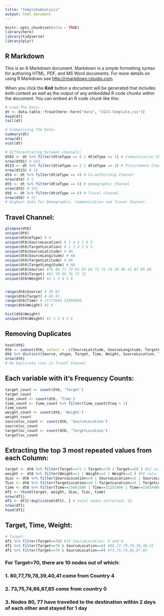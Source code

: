 ```yaml
---
title: "TemplateAnalysis"
output: html_document
---
```


```r
knitr::opts_chunk$set(echo = TRUE)
library(here)
library(tidyverse)
library(plyr)

```

## R Markdown

This is an R Markdown document. Markdown is a simple formatting syntax for authoring HTML, PDF, and MS Word documents. For more details on using R Markdown see <http://rmarkdown.rstudio.com>.

When you click the **Knit** button a document will be generated that includes both content as well as the output of any embedded R code chunks within the document. You can embed an R code chunk like this:

```r
# Load The Data:
dt <- data.table::fread(here::here("data", "CGCS-Template.csv"))
head(dt)
tail(dt)

# Summarising the Data:
summary(dt)
nrow(dt)
ncol(dt)

# Differentiating between channels:
dt01 <- dt %>% filter(dt$eType == 0 | dt$eType == 1) # Communication Channel
nrow(dt01) # 563
dt23 <- dt %>% filter(dt$eType == 2 | dt$eType == 3) # Procurement Channel
nrow(dt23) # 18
dt4 <- dt %>% filter(dt$eType == 4) # Co-authorship Channel
nrow(dt4) # 1
dt5 <- dt %>% filter(dt$eType == 5) # Demographic Channel
nrow(dt5) # 591
dt6 <- dt %>% filter(dt$eType == 6) # Travel Channel
nrow(dt6) # 52
# Highest data for Demographic, Communication and Travel Channel.


```

## Travel Channel:

```r
glimpse(dt6)
unique(dt6)
unique(dt6$eType) # 6
unique(dt6$SourceLocation) # 3 4 2 1 0 5
unique(dt6$TargetLocation) # 1 3 4 2 0 5
unique(dt6$SourceLatitude) # NA
unique(dt6$SourceLongitude) # NA
unique(dt6$TargetLatitude) # NA
unique(dt6$TargetLongitude) # NA
unique(dt6$Source) #78 80 77 79 82 83 84 73 75 74 39 40 41 87 85 86
unique(dt6$Target) #81 70 69 76 71 72
unique(dt6$Weight) #2 1 3 4 5 6


range(dt6$Source) # 39 87
range(dt6$Target) # 69 81
range(dt6$Time) # 11773606 31004806
range(dt6$Weight) #1 6

hist(dt6$Weight)
unique(dt6$Weight) #2 1 3 4 5 6

```


## Removing Duplicates

```r
head(dt6)
dt6 <- subset(dt6, select = -c(SourceLatitude, SourceLongitude, TargetLatitude, TargetLongitude)) # SOurce and Target Latitude and Longitude columns removed as all Null.
dt6 %>% distinct(Source, etype, Target, Time, Weight, SourceLocation, TargetLocation)
nrow(dt6)
# No Duplicate rows in Travel Channel
```

## Each variable with it's Frequency Counts:

```r
target_count <- count(dt6, 'Target')
target_count
time_count <- count(dt6, 'Time')
time_count <- time_count %>% filter(time_count$freq > 1)
time_count
weight_count <- count(dt6, 'Weight')
weight_count
sourceloc_count <- count(dt6, 'SourceLocation')
sourceloc_count
targetloc_count <- count(dt6, 'TargetLocation')
targetloc_count
```


## Extracting the top 3 most repeated values from each Column:

```r
target <- dt6 %>% filter(Target==71 | Target==70 | Target==69 ) #32 vals; in order: 70,69,71
weight <- dt6 %>% filter(Weight==1 | Weight==2 | Weight==3 ) #39 vals; in order:1,3,2
SLoc <- dt6 %>% filter(SourceLocation==0 | SourceLocation==2 | SourceLocation==3 ) #32; in order: 3,2,0
TLoc <- dt6 %>% filter(TargetLocation==0 | TargetLocation==3 | TargetLocation==4 ) #32; in order: 3,4,0
time <- dt6 %>% filter(Time==15661606 | Time==12292006 | Time==15834406 |Time==24733606 | Time==26634406 | Time==30004006 ) #6 vals; in order: 15661606 (3), 12292006, 15834406, 24733606,26634406, 30004006
df1 <- rbind(target, weight, SLoc, TLoc, time)
nrow(df1)
df1 <- df1[!duplicated(df1), ] # total nodes extracted: 52
nrow(df1)
head(df1)
```


## Target, Time, Weight:


```r
# Target:
df1 %>% filter(Target==70) #13 SourceLocation: 0 and 4
df1 %>% filter(Target==70 & SourceLocation==4) #80,77,79,78,39,40,41
df1 %>% filter(Target==70 & SourceLocation==0) #73,75,74,86,87,85

```

### For Target=70, there are 10 nodes out of which:
### 1. 80,77,79,78,39,40,41 come from Country 4
### 2. 73,75,74,86,87,85 come from country 0
### 3. Nodes 80, 77 have travelled to the destination within 2 days of each other and stayed for 1 day
